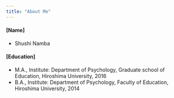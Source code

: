 ```yaml
---
title: "About Me"
---
```


#### [Name]

- Shushi Namba

#### [Education]

- M.A., Institute: Department of Psychology, Graduate school of Education, Hiroshima University, 2016
- B.A., Institute: Department of Psychology, Faculty of Education, Hiroshima University, 2014